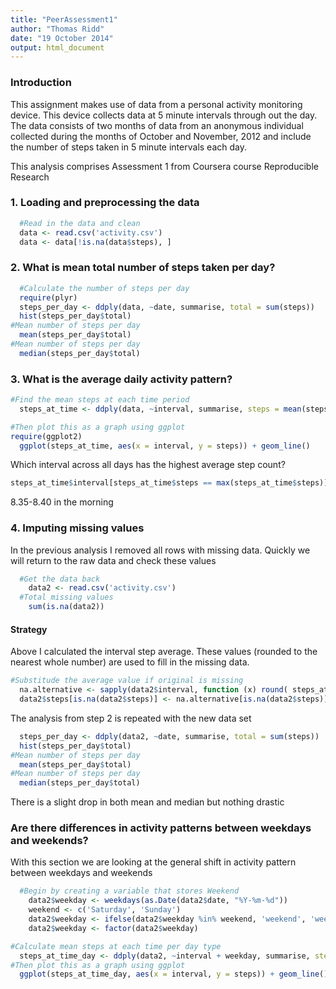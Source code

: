 ```yaml
---
title: "PeerAssessment1"
author: "Thomas Ridd"
date: "19 October 2014"
output: html_document
---
```


### Introduction
This assignment makes use of data from a personal activity monitoring device. This device collects data at 5 minute intervals through out the day. The data consists of two months of data from an anonymous individual collected during the months of October and November, 2012 and include the number of steps taken in 5 minute intervals each day.

This analysis comprises Assessment 1 from Coursera course Reproducible Research

### 1. Loading and preprocessing the data

```r
  #Read in the data and clean
  data <- read.csv('activity.csv')
  data <- data[!is.na(data$steps), ]
```

### 2. What is mean total number of steps taken per day?

```r
  #Calculate the number of steps per day
  require(plyr)
  steps_per_day <- ddply(data, ~date, summarise, total = sum(steps))
  hist(steps_per_day$total)
#Mean number of steps per day
  mean(steps_per_day$total)
#Mean number of steps per day
  median(steps_per_day$total)
```

### 3. What is the average daily activity pattern?
```r
#Find the mean steps at each time period
  steps_at_time <- ddply(data, ~interval, summarise, steps = mean(steps))

#Then plot this as a graph using ggplot
require(ggplot2)
  ggplot(steps_at_time, aes(x = interval, y = steps)) + geom_line() 
```

Which interval across all days has the highest average step count?
```r
steps_at_time$interval[steps_at_time$steps == max(steps_at_time$steps)]
```
8.35-8.40 in the morning

### 4. Imputing missing values
In the previous analysis I removed all rows with missing data. Quickly we will return to the raw data and check these values

```r
  #Get the data back
    data2 <- read.csv('activity.csv')
  #Total missing values
    sum(is.na(data2))
```

#### Strategy
Above I calculated the interval step average. These values (rounded to the nearest whole number) are used to fill in the missing data. 


```r

#Substitude the average value if original is missing
  na.alternative <- sapply(data2$interval, function (x) round( steps_at_time$steps[steps_at_time$interval == x])) 
  data2$steps[is.na(data2$steps)] <- na.alternative[is.na(data2$steps)]

```

The analysis from step 2 is repeated with the new data set
```r
  steps_per_day <- ddply(data2, ~date, summarise, total = sum(steps))
  hist(steps_per_day$total)
#Mean number of steps per day
  mean(steps_per_day$total)
#Mean number of steps per day
  median(steps_per_day$total)
```

There is a slight drop in both mean and median but nothing drastic

### Are there differences in activity patterns between weekdays and weekends?
With this section we are looking at the general shift in activity pattern between weekdays and weekends

```r
  #Begin by creating a variable that stores Weekend
    data2$weekday <- weekdays(as.Date(data2$date, "%Y-%m-%d"))
    weekend <- c('Saturday', 'Sunday')
    data2$weekday <- ifelse(data2$weekday %in% weekend, 'weekend', 'weekday')
    data2$weekday <- factor(data2$weekday)
```
```r
#Calculate mean steps at each time per day type
  steps_at_time_day <- ddply(data2, ~interval + weekday, summarise, steps = mean(steps))
#Then plot this as a graph using ggplot
  ggplot(steps_at_time_day, aes(x = interval, y = steps)) + geom_line() + facet_wrap( ~ weekday, ncol = 1 )
```